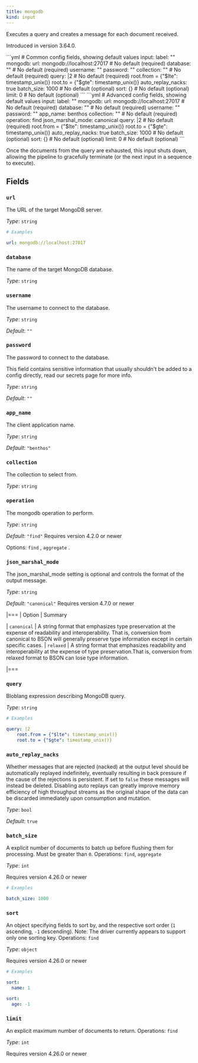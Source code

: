 ```yaml
---
title: mongodb
kind: input
---
```


Executes a query and creates a message for each document received.

Introduced in version 3.64.0.


<Tabs>
<TabItem label="Common">
```yml
# Common config fields, showing default values
input:
  label: ""
  mongodb:
    url: mongodb://localhost:27017 # No default (required)
    database: "" # No default (required)
    username: ""
    password: ""
    collection: "" # No default (required)
    query: |2 # No default (required)
        root.from = {"$lte": timestamp_unix()}
        root.to = {"$gte": timestamp_unix()}
    auto_replay_nacks: true
    batch_size: 1000 # No default (optional)
    sort: {} # No default (optional)
    limit: 0 # No default (optional)
```
</TabItem>
<TabItem label="Advanced">
```yml
# Advanced config fields, showing default values
input:
  label: ""
  mongodb:
    url: mongodb://localhost:27017 # No default (required)
    database: "" # No default (required)
    username: ""
    password: ""
    app_name: benthos
    collection: "" # No default (required)
    operation: find
    json_marshal_mode: canonical
    query: |2 # No default (required)
        root.from = {"$lte": timestamp_unix()}
        root.to = {"$gte": timestamp_unix()}
    auto_replay_nacks: true
    batch_size: 1000 # No default (optional)
    sort: {} # No default (optional)
    limit: 0 # No default (optional)
```
</TabItem>
</Tabs>

Once the documents from the query are exhausted, this input shuts down, allowing the pipeline to gracefully terminate (or the next input in a sequence to execute).

## Fields

### `url`

The URL of the target MongoDB server.


*Type*: `string`


```yml
# Examples

url: mongodb://localhost:27017
```

### `database`

The name of the target MongoDB database.


*Type*: `string`


### `username`

The username to connect to the database.


*Type*: `string`

*Default*: `""`

### `password`

The password to connect to the database.
<Aside type="caution" title="Sensitive Information">
	This field contains sensitive information that usually shouldn't be added to a config directly, read our secrets page for more info.
</Aside>



*Type*: `string`

*Default*: `""`

### `app_name`

The client application name.


*Type*: `string`

*Default*: `"benthos"`

### `collection`

The collection to select from.


*Type*: `string`


### `operation`

The mongodb operation to perform.


*Type*: `string`

*Default*: `"find"`
Requires version 4.2.0 or newer

Options:
`find`
, `aggregate`
.

### `json_marshal_mode`

The json_marshal_mode setting is optional and controls the format of the output message.


*Type*: `string`

*Default*: `"canonical"`
Requires version 4.7.0 or newer

|===
| Option | Summary

| `canonical`
| A string format that emphasizes type preservation at the expense of readability and interoperability. That is, conversion from canonical to BSON will generally preserve type information except in certain specific cases. 
| `relaxed`
| A string format that emphasizes readability and interoperability at the expense of type preservation.That is, conversion from relaxed format to BSON can lose type information.

|===

### `query`

Bloblang expression describing MongoDB query.


*Type*: `string`


```yml
# Examples

query: |2
    root.from = {"$lte": timestamp_unix()}
    root.to = {"$gte": timestamp_unix()}
```

### `auto_replay_nacks`

Whether messages that are rejected (nacked) at the output level should be automatically replayed indefinitely, eventually resulting in back pressure if the cause of the rejections is persistent. If set to `false` these messages will instead be deleted. Disabling auto replays can greatly improve memory efficiency of high throughput streams as the original shape of the data can be discarded immediately upon consumption and mutation.


*Type*: `bool`

*Default*: `true`

### `batch_size`

A explicit number of documents to batch up before flushing them for processing. Must be greater than `0`. Operations: `find`, `aggregate`


*Type*: `int`

Requires version 4.26.0 or newer

```yml
# Examples

batch_size: 1000
```

### `sort`

An object specifying fields to sort by, and the respective sort order (`1` ascending, `-1` descending). Note: The driver currently appears to support only one sorting key. Operations: `find`


*Type*: `object`

Requires version 4.26.0 or newer

```yml
# Examples

sort:
  name: 1

sort:
  age: -1
```

### `limit`

An explicit maximum number of documents to return. Operations: `find`


*Type*: `int`

Requires version 4.26.0 or newer


